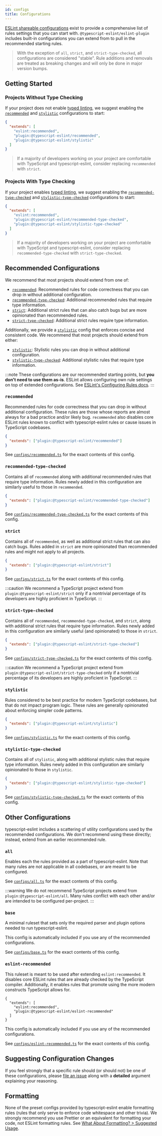 ```yaml
---
id: configs
title: Configurations
---
```


[ESLint shareable configurations](https://eslint.org/docs/latest/developer-guide/shareable-configs) exist to provide a comprehensive list of rules settings that you can start with.
`@typescript-eslint/eslint-plugin` includes built-in configurations you can extend from to pull in the recommended starting rules.

> With the exception of `all`, `strict`, and `strict-type-checked`, all configurations are considered "stable".
> Rule additions and removals are treated as breaking changes and will only be done in major version bumps.

## Getting Started

### Projects Without Type Checking

If your project does not enable [typed linting](./Typed_Linting.md), we suggest enabling the [`recommended`](#recommended) and [`stylistic`](#stylistic) configurations to start:

```json
{
  "extends": [
    "eslint:recommended",
    "plugin:@typescript-eslint/recommended",
    "plugin:@typescript-eslint/stylistic"
  ]
}
```

> If a majority of developers working on your project are comfortable with TypeScript and typescript-eslint, consider replacing `recommended` with `strict`.

### Projects With Type Checking

If your project enables [typed linting](./Typed_Linting.md), we suggest enabling the [`recommended-type-checked`](#recommended-type-checked) and [`stylistic-type-checked`](#stylistic-type-checked) configurations to start:

```json
{
  "extends": [
    "eslint:recommended",
    "plugin:@typescript-eslint/recommended-type-checked",
    "plugin:@typescript-eslint/stylistic-type-checked"
  ]
}
```

> If a majority of developers working on your project are comfortable with TypeScript and typescript-eslint, consider replacing `recommended-type-checked` with `strict-type-checked`.

## Recommended Configurations

We recommend that most projects should extend from one of:

- [`recommended`](#recommended): Recommended rules for code correctness that you can drop in without additional configuration.
- [`recommended-type-checked`](#recommended-type-checked): Additional recommended rules that require type information.
- [`strict`](#strict): Additional strict rules that can also catch bugs but are more opinionated than recommended rules.
- [`strict-type-checked`](#strict-type-checked): Additional strict rules require type information.

Additionally, we provide a [`stylistic`](#stylistic) config that enforces concise and consistent code.
We recommend that most projects should extend from either:

- [`stylistic`](#stylistic): Stylistic rules you can drop in without additional configuration.
- [`stylistic-type-checked`](#stylistic-type-checked): Additional stylistic rules that require type information.

:::note
These configurations are our recommended starting points, but **you don't need to use them as-is**.
ESLint allows configuring own rule settings on top of extended configurations.
See [ESLint's Configuring Rules docs](https://eslint.org/docs/user-guide/configuring/rules#using-configuration-files).
:::

### `recommended`

Recommended rules for code correctness that you can drop in without additional configuration.
These rules are those whose reports are almost always for a bad practice and/or likely bug.
`recommended` also disables core ESLint rules known to conflict with typescript-eslint rules or cause issues in TypeScript codebases.

```json
{
  "extends": ["plugin:@typescript-eslint/recommended"]
}
```

See [`configs/recommended.ts`](https://github.com/typescript-eslint/typescript-eslint/blob/main/packages/eslint-plugin/src/configs/recommended.ts) for the exact contents of this config.

### `recommended-type-checked`

Contains all of `recommended` along with additional recommended rules that require type information.
Rules newly added in this configuration are similarly useful to those in `recommended`.

```json
{
  "extends": ["plugin:@typescript-eslint/recommended-type-checked"]
}
```

See [`configs/recommended-type-checked.ts`](https://github.com/typescript-eslint/typescript-eslint/blob/main/packages/eslint-plugin/src/configs/recommended-type-checked.ts) for the exact contents of this config.

### `strict`

Contains all of `recommended`, as well as additional strict rules that can also catch bugs.
Rules added in `strict` are more opinionated than recommended rules and might not apply to all projects.

```json
{
  "extends": ["plugin:@typescript-eslint/strict"]
}
```

See [`configs/strict.ts`](https://github.com/typescript-eslint/typescript-eslint/blob/main/packages/eslint-plugin/src/configs/strict.ts) for the exact contents of this config.

:::caution
We recommend a TypeScript project extend from `plugin:@typescript-eslint/strict` only if a nontrivial percentage of its developers are highly proficient in TypeScript.
:::

### `strict-type-checked`

Contains all of `recommended`, `recommended-type-checked`, and `strict`, along with additional strict rules that require type information.
Rules newly added in this configuration are similarly useful (and opinionated) to those in `strict`.

```json
{
  "extends": ["plugin:@typescript-eslint/strict-type-checked"]
}
```

See [`configs/strict-type-checked.ts`](https://github.com/typescript-eslint/typescript-eslint/blob/main/packages/eslint-plugin/src/configs/strict-type-checked.ts) for the exact contents of this config.

:::caution
We recommend a TypeScript project extend from `plugin:@typescript-eslint/strict-type-checked` only if a nontrivial percentage of its developers are highly proficient in TypeScript.
:::

### `stylistic`

Rules considered to be best practice for modern TypeScript codebases, but that do not impact program logic.
These rules are generally opinionated about enforcing simpler code patterns.

```json
{
  "extends": ["plugin:@typescript-eslint/stylistic"]
}
```

See [`configs/stylistic.ts`](https://github.com/typescript-eslint/typescript-eslint/blob/main/packages/eslint-plugin/src/configs/stylistic.ts) for the exact contents of this config.

### `stylistic-type-checked`

Contains all of `stylistic`, along with additional stylistic rules that require type information.
Rules newly added in this configuration are similarly opinionated to those in `stylistic`.

```json
{
  "extends": ["plugin:@typescript-eslint/stylistic-type-checked"]
}
```

See [`configs/stylistic-type-checked.ts`](https://github.com/typescript-eslint/typescript-eslint/blob/main/packages/eslint-plugin/src/configs/strict-type-checked.ts) for the exact contents of this config.

## Other Configurations

typescript-eslint includes a scattering of utility configurations used by the recommended configurations.
We don't recommend using these directly; instead, extend from an earlier recommended rule.

### `all`

Enables each the rules provided as a part of typescript-eslint.
Note that many rules are not applicable in all codebases, or are meant to be configured.

See [`configs/all.ts`](https://github.com/typescript-eslint/typescript-eslint/blob/main/packages/eslint-plugin/src/configs/all.ts) for the exact contents of this config.

:::warning
We do not recommend TypeScript projects extend from `plugin:@typescript-eslint/all`.
Many rules conflict with each other and/or are intended to be configured per-project.
:::

### `base`

A minimal ruleset that sets only the required parser and plugin options needed to run typescript-eslint.

<configuration-contents expanded name="base" />

This config is automatically included if you use any of the recommended configurations.

See [`configs/base.ts`](https://github.com/typescript-eslint/typescript-eslint/blob/main/packages/eslint-plugin/src/configs/base.ts) for the exact contents of this config.

### `eslint-recommended`

This ruleset is meant to be used after extending `eslint:recommended`.
It disables core ESLint rules that are already checked by the TypeScript compiler.
Additionally, it enables rules that promote using the more modern constructs TypeScript allows for.

```jsonc
{
  "extends": [
    "eslint:recommended",
    "plugin:@typescript-eslint/eslint-recommended"
  ]
}
```

This config is automatically included if you use any of the recommended configurations.

See [`configs/eslint-recommended.ts`](https://github.com/typescript-eslint/typescript-eslint/blob/main/packages/eslint-plugin/src/configs/eslint-recommended.ts) for the exact contents of this config.

## Suggesting Configuration Changes

If you feel strongly that a specific rule should (or should not) be one of these configurations, please [file an issue](https://github.com/typescript-eslint/typescript-eslint/issues/new?assignees=&labels=package%3A+eslint-plugin%2Cpreset+config+change%2Ctriage&template=09-config-change.yaml&title=Configs%3A+%3Ca+short+description+of+my+proposal%3E) along with a **detailed** argument explaining your reasoning.

## Formatting

None of the preset configs provided by typescript-eslint enable formatting rules (rules that only serve to enforce code whitespace and other trivia).
We strongly recommend you use Prettier or an equivalent for formatting your code, not ESLint formatting rules.
See [What About Formatting? > Suggested Usage](./troubleshooting/formatting#suggested-usage).
